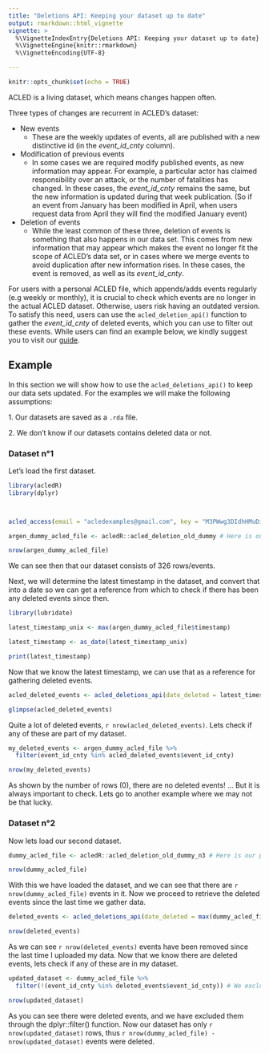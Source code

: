 ```yaml
---
title: "Deletions API: Keeping your dataset up to date"
output: rmarkdown::html_vignette
vignette: >
  %\VignetteIndexEntry{Deletions API: Keeping your dataset up to date}
  %\VignetteEngine{knitr::rmarkdown}
  %\VignetteEncoding{UTF-8}

---
```


```r
knitr::opts_chunk$set(echo = TRUE)
```


ACLED is a living dataset, which means changes happen often.

Three types of changes are recurrent in ACLED's dataset:

-   New events
    -   These are the weekly updates of events, all are published with a new distinctive id (in the *event_id_cnty* column).
-   Modification of previous events
    -   In some cases we are required modify published events, as new information may appear. For example, a particular actor has claimed responsibility over an attack, or the number of fatalities has changed. In these cases, the *event_id_cnty* remains the same, but the new information is updated during that week publication. (So if an event from January has been modified in April, when users request data from April they will find the modified January event)
-   Deletion of events
    -   While the least common of these three, deletion of events is something that also happens in our data set. This comes from new information that may appear which makes the event no longer fit the scope of ACLED's data set, or in cases where we merge events to avoid duplication after new information rises. In these cases, the event is removed, as well as its *event_id_cnty*.

For users with a personal ACLED file, which appends/adds events regularly (e.g weekly or monthly), it is crucial to check which events are no longer in the actual ACLED dataset. Otherwise, users risk having an outdated version. To satisfy this need, users can use the `acled_deletion_api()` function to gather the *event_id_cnty* of deleted events, which you can use to filter out these events. While users can find an example below, we kindly suggest you to visit our [guide](https://acleddata.com/download/35179/).

## Example

In this section we will show how to use the `acled_deletions_api()` to keep our data sets updated. For the examples we will make the following assumptions:

1\. Our datasets are saved as a `.rda` file.

2\. We don't know if our datasets contains deleted data or not.

### Dataset n°1

Let's load the first dataset.

```r
library(acledR)
library(dplyr)



acled_access(email = "acledexamples@gmail.com", key = "M3PWwg3DIdhHMuDiilp5") #  This is an example, you will need to input your credentials.

argen_dummy_acled_file <- acledR::acled_deletion_old_dummy # Here is our old personal ACLED dataset

nrow(argen_dummy_acled_file)


```

We can see then that our dataset consists of 326 rows/events. 

Next, we will determine the latest timestamp in the dataset, and convert that into a date so we can get a reference from which to check if there has been any deleted events since then. 

```r
library(lubridate)

latest_timestamp_unix <- max(argen_dummy_acled_file$timestamp)

latest_timestamp <- as_date(latest_timestamp_unix) 

print(latest_timestamp)

```
Now that we know the latest timestamp, we can use that as a reference for gathering deleted events. 

```r
acled_deleted_events <- acled_deletions_api(date_deleted = latest_timestamp, acled_access = T)
```

```r
glimpse(acled_deleted_events)
```

Quite a lot of deleted events, `r nrow(acled_deleted_events)`. Lets check if any of these are part of my dataset.

```r

my_deleted_events <- argen_dummy_acled_file %>%
  filter(event_id_cnty %in% acled_deleted_events$event_id_cnty)

nrow(my_deleted_events)

```

As shown by the number of rows (0), there are no deleted events! ... But it is always important to check. Lets go to another example where we may not be that lucky.

### Dataset n°2

Now lets load our second dataset.

```r

dummy_acled_file <- acledR::acled_deletion_old_dummy_n3 # Here is our personal ACLED dataset

nrow(dummy_acled_file)

```

With this we have loaded the dataset, and we can see that there are `r nrow(dummy_acled_file)` events in it. Now we proceed to retrieve the deleted events since the last time we gather data.

```r

deleted_events <- acled_deletions_api(date_deleted = max(dummy_acled_file$timestamp)) # We are using the largest Unix timestamp as that is the last time we gathered data. 

nrow(deleted_events)

```

As we can see `r nrow(deleted_events)` events have been removed since the last time I uploaded my data. Now that we know there are deleted events, lets check if any of these are in my dataset.

```r

updated_dataset <- dummy_acled_file %>%
  filter(!(event_id_cnty %in% deleted_events$event_id_cnty)) # We exclude every event_id_cnty that also appears in the deleted_events result

nrow(updated_dataset)
```

As you can see there were deleted events, and we have excluded them through the dplyr::filter() function. Now our dataset has only `r nrow(updated_dataset)` rows, thus `r nrow(dummy_acled_file) - nrow(updated_dataset)` events were deleted.
